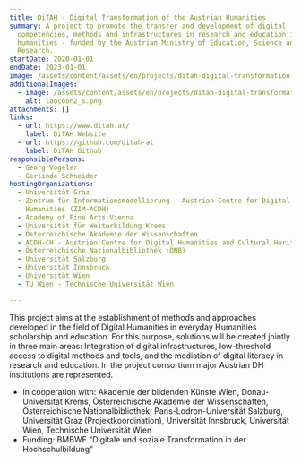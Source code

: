 ```yaml
---
title: DiTAH - Digital Transformation of the Austrian Humanities
summary: A project to promote the transfer and development of digital
  competencies, methods and infrastructures in research and education in the
  humanities - funded by the Austrian Ministry of Education, Science and
  Research.
startDate: 2020-01-01
endDate: 2023-01-01
image: /assets/content/assets/en/projects/ditah-digital-transformation-austrian-humanities/ditah_logo_2.png
additionalImages:
  - image: /assets/content/assets/en/projects/ditah-digital-transformation-austrian-humanities/additionalImages/laocoon2_s.png
    alt: laocoon2_s.png
attachments: []
links:
  - url: https://www.ditah.at/
    label: DiTAH Website
  - url: https://github.com/ditah-at
    label: DiTAH Github
responsiblePersons:
  - Georg Vogeler
  - Gerlinde Schneider
hostingOrganizations:
  - Universität Graz
  - Zentrum für Informationsmodellierung - Austrian Centre for Digital
    Humanities (ZIM-ACDH)
  - Academy of Fine Arts Vienna
  - Universität für Weiterbildung Krems
  - Österreichische Akademie der Wissenschaften
  - ACDH-CH - Austrian Centre for Digital Humanities and Cultural Heritage
  - Österreichische Nationalbibliothek (ÖNB)
  - Universität Salzburg
  - Universität Innsbruck
  - Universität Wien
  - TU Wien - Technische Universität Wien

---
```

This project aims at the establishment of methods and approaches developed in the field of Digital Humanities in everyday Humanities scholarship and education. For this purpose, solutions will be created jointly in three main areas: Integration of digital infrastructures, low-threshold access to digital methods and tools, and the mediation of digital literacy in research and education. In the project consortium major Austrian DH institutions are represented.

*   In cooperation with: Akademie der bildenden Künste Wien, Donau-Universität Krems, Österreichische Akademie der Wissenschaften, Österreichische Nationalbibliothek, Paris-Lodron-Universität Salzburg, Universität Graz (Projektkoordination), Universität Innsbruck, Universität Wien, Technische Universität Wien
*   Funding: BMBWF "Digitale und soziale Transformation in der Hochschulbildung"

